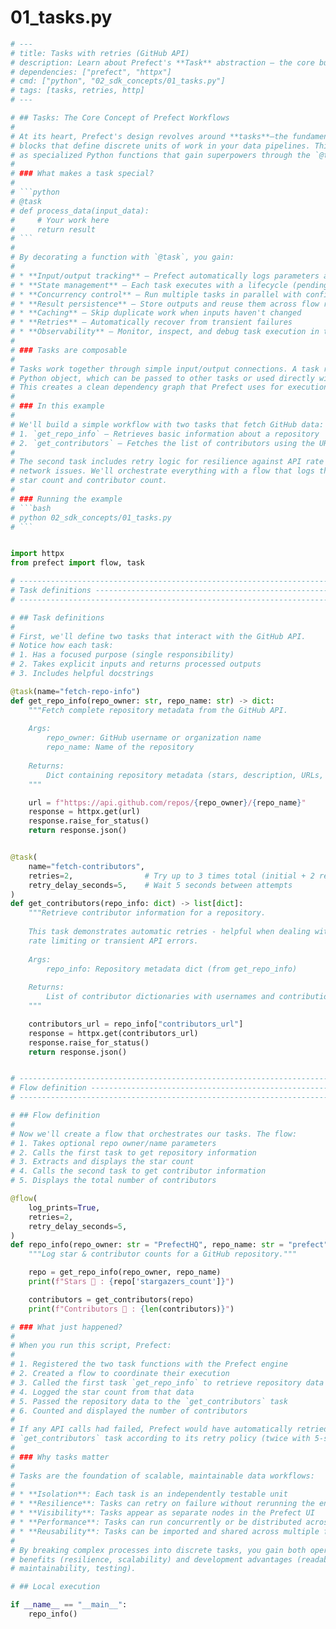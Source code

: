 # 01_tasks.py

```python
# ---
# title: Tasks with retries (GitHub API)
# description: Learn about Prefect's **Task** abstraction – the core building block for modular, reusable workflow components.
# dependencies: ["prefect", "httpx"]
# cmd: ["python", "02_sdk_concepts/01_tasks.py"]
# tags: [tasks, retries, http]
# ---

# ## Tasks: The Core Concept of Prefect Workflows
# 
# At its heart, Prefect's design revolves around **tasks**—the fundamental building 
# blocks that define discrete units of work in your data pipelines. Think of tasks 
# as specialized Python functions that gain superpowers through the `@task` decorator.
# 
# ### What makes a task special?
# 
# ```python
# @task
# def process_data(input_data):
#     # Your work here
#     return result
# ```
# 
# By decorating a function with `@task`, you gain:
# 
# * **Input/output tracking** – Prefect automatically logs parameters and return values
# * **State management** – Each task executes with a lifecycle (pending → running → completed)
# * **Concurrency control** – Run multiple tasks in parallel with configurable limits
# * **Result persistence** – Store outputs and reuse them across flow runs
# * **Caching** – Skip duplicate work when inputs haven't changed
# * **Retries** – Automatically recover from transient failures
# * **Observability** – Monitor, inspect, and debug task execution in the UI
# 
# ### Tasks are composable
# 
# Tasks work together through simple input/output connections. A task returns a regular 
# Python object, which can be passed to other tasks or used directly within a flow.
# This creates a clean dependency graph that Prefect uses for execution.
# 
# ### In this example
# 
# We'll build a simple workflow with two tasks that fetch GitHub data:
# 1. `get_repo_info` – Retrieves basic information about a repository
# 2. `get_contributors` – Fetches the list of contributors using the URL from the first task
# 
# The second task includes retry logic for resilience against API rate limiting or 
# network issues. We'll orchestrate everything with a flow that logs the repository's
# star count and contributor count.
# 
# ### Running the example
# ```bash
# python 02_sdk_concepts/01_tasks.py
# ```


import httpx
from prefect import flow, task

# ---------------------------------------------------------------------------
# Task definitions -----------------------------------------------------------
# ---------------------------------------------------------------------------

# ## Task definitions
# 
# First, we'll define two tasks that interact with the GitHub API.
# Notice how each task:
# 1. Has a focused purpose (single responsibility)
# 2. Takes explicit inputs and returns processed outputs
# 3. Includes helpful docstrings

@task(name="fetch-repo-info")
def get_repo_info(repo_owner: str, repo_name: str) -> dict:
    """Fetch complete repository metadata from the GitHub API.
    
    Args:
        repo_owner: GitHub username or organization name
        repo_name: Name of the repository
        
    Returns:
        Dict containing repository metadata (stars, description, URLs, etc.)
    """

    url = f"https://api.github.com/repos/{repo_owner}/{repo_name}"
    response = httpx.get(url)
    response.raise_for_status()
    return response.json()


@task(
    name="fetch-contributors",
    retries=2,                # Try up to 3 times total (initial + 2 retries)
    retry_delay_seconds=5,    # Wait 5 seconds between attempts
)
def get_contributors(repo_info: dict) -> list[dict]:
    """Retrieve contributor information for a repository.
    
    This task demonstrates automatic retries - helpful when dealing with
    rate limiting or transient API errors.
    
    Args:
        repo_info: Repository metadata dict (from get_repo_info)
        
    Returns:
        List of contributor dictionaries with usernames and contribution counts
    """

    contributors_url = repo_info["contributors_url"]
    response = httpx.get(contributors_url)
    response.raise_for_status()
    return response.json()


# ---------------------------------------------------------------------------
# Flow definition ------------------------------------------------------------
# ---------------------------------------------------------------------------

# ## Flow definition
#
# Now we'll create a flow that orchestrates our tasks. The flow:
# 1. Takes optional repo owner/name parameters
# 2. Calls the first task to get repository information
# 3. Extracts and displays the star count
# 4. Calls the second task to get contributor information
# 5. Displays the total number of contributors

@flow(
    log_prints=True,
    retries=2,
    retry_delay_seconds=5,
)
def repo_info(repo_owner: str = "PrefectHQ", repo_name: str = "prefect") -> None:
    """Log star & contributor counts for a GitHub repository."""

    repo = get_repo_info(repo_owner, repo_name)
    print(f"Stars 🌠 : {repo['stargazers_count']}")

    contributors = get_contributors(repo)
    print(f"Contributors 👷 : {len(contributors)}")

# ### What just happened?
# 
# When you run this script, Prefect:
# 
# 1. Registered the two task functions with the Prefect engine
# 2. Created a flow to coordinate their execution
# 3. Called the first task `get_repo_info` to retrieve repository data
# 4. Logged the star count from that data
# 5. Passed the repository data to the `get_contributors` task
# 6. Counted and displayed the number of contributors
# 
# If any API calls had failed, Prefect would have automatically retried the
# `get_contributors` task according to its retry policy (twice with 5-second delays).
# 
# ### Why tasks matter
# 
# Tasks are the foundation of scalable, maintainable data workflows:
# 
# * **Isolation**: Each task is an independently testable unit
# * **Resilience**: Tasks can retry on failure without rerunning the entire flow
# * **Visibility**: Tasks appear as separate nodes in the Prefect UI
# * **Performance**: Tasks can run concurrently or be distributed across workers
# * **Reusability**: Tasks can be imported and shared across multiple flows
# 
# By breaking complex processes into discrete tasks, you gain both operational
# benefits (resilience, scalability) and development advantages (readability,
# maintainability, testing).

# ## Local execution

if __name__ == "__main__":
    repo_info()

```
